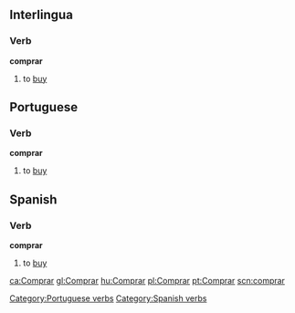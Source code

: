 ==Interlingua==
===Verb===
'''comprar'''

# to [[buy]]

==Portuguese==
===Verb===
[[Category:Portuguese verbs]]
'''comprar'''

# to [[buy]]

==Spanish==
===Verb===
[[Category:Spanish verbs]]
'''comprar'''

# to [[buy]]

[[ca:Comprar]]
[[gl:Comprar]]
[[hu:Comprar]]
[[pl:Comprar]]
[[pt:Comprar]]
[[scn:comprar]]